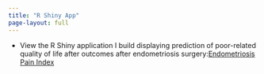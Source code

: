 ```yaml
---
title: "R Shiny App"
page-layout: full
---
```


* View the R Shiny application I build displaying prediction of poor-related quality of life after outcomes after endometriosis surgery:[Endometriosis Pain Index](https://endo-pain.shinyapps.io/EPI_shinyapp/)